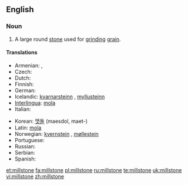 ==English==
{{wikipedia}}

===Noun===
{{en-noun}}

# A large round [[stone]] used for [[grind]]ing [[grain]].

====Translations====
{{trans-top|large round stone used for grinding grain}}
* Armenian: {{t-|hy|երկանաքար|tr=erkanak'ar}}, {{t-|hy|ջրաղացաքար|tr=ǰraġac'ak'ar}}
* Czech: {{t-|cs|mlýnský kámen|m}}
* Dutch: {{t-|nl|molensteen|m}}
* Finnish: {{t-|fi|myllynkivi}}
* German: {{t+|de|Mühlstein|m}}
* Icelandic: [[kvarnarsteinn]] {{m}}, [[myllusteinn]] {{m}}
* [[Interlingua]]: [[mola]]
* Italian: {{t+|it|mola|f}}
{{trans-mid}}
* Korean: [[맷돌]] (maesdol, maet-)
* Latin: [[mola ]] {{f}}
* Norwegian: [[kvernstein]] {{m}}, [[møllestein]] {{m}}
* Portuguese: {{t-|pt|mó|f}}
* Russian: {{t+|ru|жёрнов|m|tr=žjornov}}
* Serbian: {{t-|sr|žrvanj|m}}
* Spanish: {{t+|es|muela|f}}
{{trans-bottom}}

[[et:millstone]]
[[fa:millstone]]
[[pl:millstone]]
[[ru:millstone]]
[[te:millstone]]
[[uk:millstone]]
[[vi:millstone]]
[[zh:millstone]]